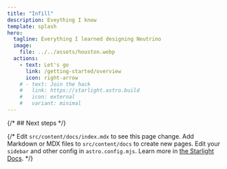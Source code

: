```yaml
---
title: "Infill"
description: Eveything I know
template: splash
hero:
  tagline: Everything I learned designing Neutrino
  image:
    file: ../../assets/houston.webp
  actions:
    - text: Let's go
      link: /getting-started/overview
      icon: right-arrow
    # - text: Join the hack
    #   link: https://starlight.astro.build
    #   icon: external
    #   variant: minimal
---
```



{/* ## Next steps */}

<EmailSignup client:load />

{/* <CardGrid stagger>
	<Card title="Update content" icon="pencil">
		Edit `src/content/docs/index.mdx` to see this page change.
	</Card>
	<Card title="Add new content" icon="add-document">
		Add Markdown or MDX files to `src/content/docs` to create new pages.
	</Card>
	<Card title="Configure your site" icon="setting">
		Edit your `sidebar` and other config in `astro.config.mjs`.
	</Card>
	<Card title="Read the docs" icon="open-book">
		Learn more in [the Starlight Docs](https://starlight.astro.build/).
	</Card>
</CardGrid> */}
